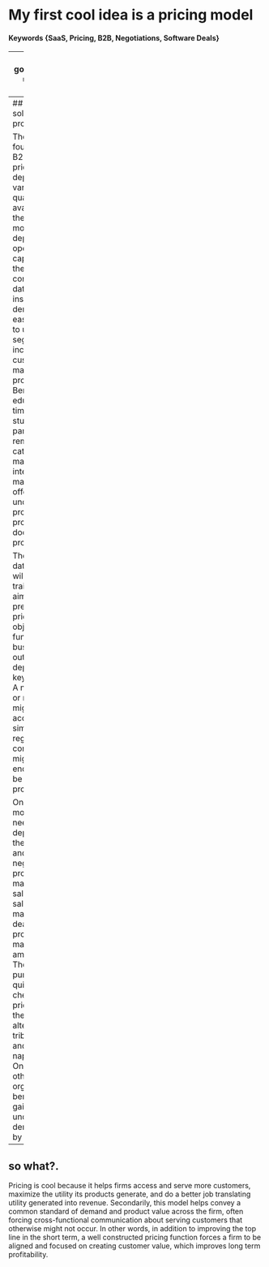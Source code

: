 # My first cool idea is a pricing model

#### Keywords {SaaS, Pricing, B2B, Negotiations, Software Deals}

---
## To set a good price, first understand value.

Every effective modern organization uses software.  Vendors create software so they can sell it to organizations in often complex and unique deals.  Price is the point of connection between organizations and vendors, or generically between supply and demand, that enables an exchange of value.  Of the four growth levers, pricing is the most levered; a 1% improvement in price yields substantially more net income than a 1% improvement in volume, fixed cost, or variable cost.

Pricing well enables a firm to improve accessibility of its product for various customer segments and to maximize value capture for each segment.  Both of these increase top line revenue. Price is now very interesting, so let's explore a bit.  In theory, an entity is willing to pay up to the value of the utility received from software for that software.  In practice, the total cost of using software is not limited to paying the vendor, and utility received is distributed and difficult to measure.  If the question is how to price perfectly, the theoretical answer would be to cleanly measure anticipated utility with fine-tuned accuracy and price accordingly.  Finding and stimulating utility recipients, and capturing utility measures is generally considered too slow and too expensive to do, especially when answers are needed at the speed of business. 

With the theoretical concept out of practical reach, the practical answer is messier, less accurate and potentially unwieldy.  The practical answer is a model that gets close to the pin cheaply and quickly.  In other words, to accelerate growth, B2B software firms can deploy a pricing capability that enables users to predict a good price for each potential deal, instantly.

---
## The pricing solution proposed.

The data foundation of a B2B software pricing model depends on the variety and quality of data available, and the frequency of model updates depends on operational capability, but the common constant is using data to gain insight into demand.  A few easy classifiers to use in segmentation include customer, market, and product.  UC Berkeley educates full-time on campus students and part-time remote students, caters to a local market and an international market, and offers undergraduate product, master product, and doctorate product.  

These types of data and others will blended to train a model aimed at predicting good prices. Since our objective function is business outcomes, deployability is a key requirement.  A neural network or random forest might optimize accuracy, but a simpler tree, regression, or a combination might get close enough and also be feasibly productionalized.  

Once built, the model would need to be deployed into the existing sales and deal negotiation process, and may be used by sales teams, sales management, deal desks, product groups, marketing among others.  The primary purpose is to quickly and cheaply guide pricing where the next best alternative is tribal knowledge and back of the napkin math.  Once deployed, other organizations benefit by gaining a deeper understanding of demand faced by the firm.

---
## so what?.

Pricing is cool because it helps firms access and serve more customers, maximize the utility its products generate, and do a better job translating utility generated into revenue.  Secondarily, this model helps convey a common standard of demand and product value across the firm, often forcing cross-functional communication about serving customers that otherwise might not occur.  In other words, in addition to improving the top line in the short term, a well constructed pricing function forces a firm to be aligned and focused on creating customer value, which improves long term profitability.

